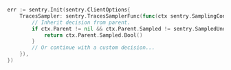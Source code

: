 ```go
err := sentry.Init(sentry.ClientOptions{
	TracesSampler: sentry.TracesSamplerFunc(func(ctx sentry.SamplingContext) bool {
		// Inherit decision from parent.
		if ctx.Parent != nil && ctx.Parent.Sampled != sentry.SampledUndefined {
			return ctx.Parent.Sampled.Bool()
		}
		// Or continue with a custom decision...
	}),
})
```
